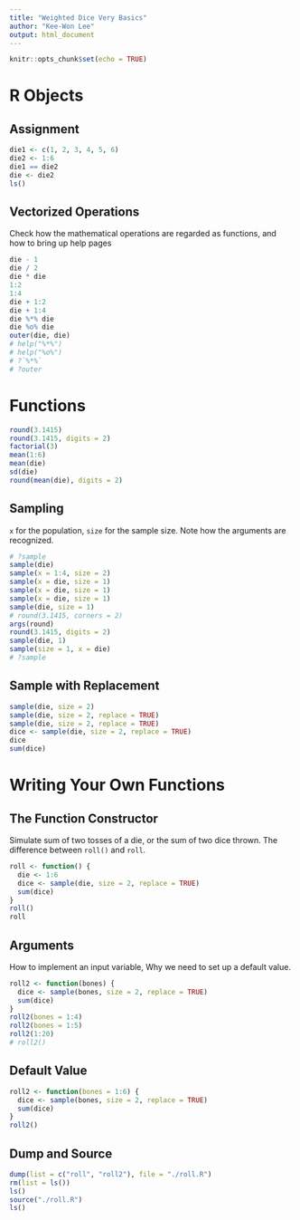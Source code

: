 ```yaml
---
title: "Weighted Dice Very Basics"
author: "Kee-Won Lee"
output: html_document
---
```


```r
knitr::opts_chunk$set(echo = TRUE)
```

# R Objects

## Assignment

```r
die1 <- c(1, 2, 3, 4, 5, 6)
die2 <- 1:6
die1 == die2
die <- die2
ls()
```

## Vectorized Operations

Check how the mathematical operations are regarded as functions, and how to bring up help pages 

```r
die - 1
die / 2
die * die
1:2
1:4
die + 1:2
die + 1:4
die %*% die
die %o% die
outer(die, die)
# help("%*%")
# help("%o%")
# ?`%*%`
# ?outer
```

# Functions

```r
round(3.1415)
round(3.1415, digits = 2)
factorial(3)
mean(1:6)
mean(die)
sd(die)
round(mean(die), digits = 2)
```

## Sampling

`x` for the population, `size` for the sample size. 
Note how the arguments are recognized.

```r
# ?sample
sample(die)
sample(x = 1:4, size = 2)
sample(x = die, size = 1)
sample(x = die, size = 1)
sample(x = die, size = 1)
sample(die, size = 1)
# round(3.1415, corners = 2)
args(round)
round(3.1415, digits = 2)
sample(die, 1)
sample(size = 1, x = die)
# ?sample
```

## Sample with Replacement

```r
sample(die, size = 2)
sample(die, size = 2, replace = TRUE)
sample(die, size = 2, replace = TRUE)
dice <- sample(die, size = 2, replace = TRUE)
dice
sum(dice)
```


# Writing Your Own Functions

## The Function Constructor

Simulate sum of two tosses of a die, or the sum of two dice thrown. The difference between `roll()` and `roll`.

```r
roll <- function() {
  die <- 1:6
  dice <- sample(die, size = 2, replace = TRUE)
  sum(dice)
}
roll()
roll
```

## Arguments

How to implement an input variable, Why we need to set up a default value.

```r
roll2 <- function(bones) {
  dice <- sample(bones, size = 2, replace = TRUE)
  sum(dice)
}
roll2(bones = 1:4)
roll2(bones = 1:5)
roll2(1:20)
# roll2()
```

## Default Value

```r
roll2 <- function(bones = 1:6) {
  dice <- sample(bones, size = 2, replace = TRUE)
  sum(dice)
}
roll2()
```

## Dump and Source

```r
dump(list = c("roll", "roll2"), file = "./roll.R")
rm(list = ls())
ls()
source("./roll.R")
ls()
```

